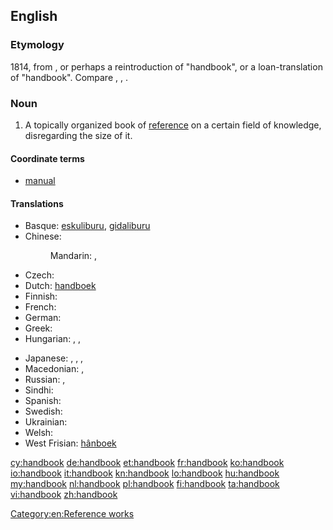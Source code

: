 ==English==

===Etymology===
1814, from {{compound|hand|book|lang=en}}, or perhaps a reintroduction of {{etyl|ang}} {{term|handboc|handbōc|lang=ang}} "handbook", or a loan-translation of {{etyl|de|-}} {{term|Handbuch|lang=de}}
"handbook". Compare {{etyl|nl|-}} {{term|handboek|lang=nl}}, {{etyl|da|-}} {{term|håndbog|lang=da}}, {{etyl|sv|-}} {{term|handbok|lang=sv}}.

===Noun===
{{wikipedia}}
{{en-noun}}

# A topically organized book of [[reference]] on a certain field of knowledge, disregarding the size of it.

====Coordinate terms====
* [[manual]]

====Translations====
{{trans-top|a book of reference}}
* Basque: [[eskuliburu]], [[gidaliburu]]
* Chinese:
*: Mandarin: {{t-|cmn|手冊|sc=Hani}}, {{t-|cmn|手册|tr=shǒucè|sc=Hani}}
* Czech: {{t-|cs|příručka|f}}
* Dutch: [[handboek]] {{n}}
* Finnish: {{t+|fi|käsikirja}}
* French: {{t+|fr|manuel|m}}
* German: {{t+|de|Handbuch|n}}
* Greek: {{t+|el|εγχειρίδιο|n|tr=encheirídio}}
* Hungarian: {{t+|hu|kézikönyv}}, {{t-|hu|segédkönyv}}, {{t+|hu|tankönyv}}
{{trans-mid}}
* Japanese: {{t-|ja|便覧|tr=べんらん, benran|sc=Jpan}}, {{t-|ja|ハンドブック|tr=handobukku|sc=Jpan}}, {{t-|ja|手帳|tr=てちょう, techō|sc=Jpan}}, {{t-|ja|手帖|tr=てちょう, techō|sc=Jpan}}
* Macedonian: {{t-|mk|прирачник|m|tr=príračnik}},  {{t-|mk|упатство|n|tr=úpatstvo}}
* Russian: {{t+|ru|справочник|m|tr=správočnik}}, {{t-|ru|posóbije|n|alt=пособие|sc=Cyrl}}
* Sindhi: {{sd-Arab|دَستِينامو}} {{m}}
* Spanish: {{t+|es|manual|m}}
* Swedish: {{t+|sv|handbok|c}}
* Ukrainian: {{t+|uk|довідник|m|tr=dovidnýk|sc=Cyrl}}
* Welsh: {{t+|cy|llawlyfr|m|xs=Welsh}}
* West Frisian: [[hânboek]] {{n}}
{{trans-bottom}}

[[Category:en:Reference works]]

[[cy:handbook]]
[[de:handbook]]
[[et:handbook]]
[[fr:handbook]]
[[ko:handbook]]
[[io:handbook]]
[[it:handbook]]
[[kn:handbook]]
[[lo:handbook]]
[[hu:handbook]]
[[my:handbook]]
[[nl:handbook]]
[[pl:handbook]]
[[fi:handbook]]
[[ta:handbook]]
[[vi:handbook]]
[[zh:handbook]]